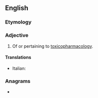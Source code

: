 ==English==

===Etymology===
{{suffix|en|toxico|pharmacological}}

===Adjective===
{{en-adj|-}}

# Of or pertaining to [[toxicopharmacology]].

====Translations====
{{trans-top|pertaining to toxicopharmacology}}
* Italian: {{t|it|tossicofarmacologico}}
{{trans-mid}}
{{trans-bottom}}

===Anagrams===
* {{anagrams|en|pharmacotoxicological}}